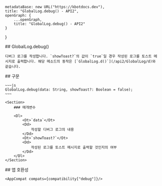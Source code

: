 
    metadataBase: new URL("https://kbotdocs.dev"),
    title: "GlobalLog.debug() - API2",
    openGraph: {
        ...openGraph,
        title: "GlobalLog.debug() - API2"
    }
}

<Section>
    ## GlobalLog.debug()

    디버그 로그를 작성합니다. `showToast?`의 값이 `true`일 경우 작성된 로그를 토스트 메시지로 출력합니다. 해당 메소드의 동작은 [`GlobalLog.d()`](/api2/GlobalLog/d)와 같습니다.
</Section>
<Section>
    ## 구문

    ~~~js
    GlobalLog.debug(data: String, showToast?: Boolean = false);
    ~~~

    <Section>
        ### 매개변수

        <Dl>
            <Dt>`data`</Dt>
            <Dd>
                작성할 디버그 로그의 내용
            </Dd>
            <Dt>`showToast?`</Dt>
            <Dd>
                작성된 로그를 토스트 메시지로 출력할 것인지의 여부
            </Dd>
        </Dl>
    </Section>
</Section>
<Section>
    ## 앱 호환성

    <AppCompat compats={compatibility["debug"]}/>
</Section>